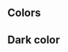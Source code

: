 
<Meta title='Colors'/>

## Colors

<ColorPalette>
    <ColorItem
        title='Primary color'
        subtitle='Primary'
        colors={{ Purple:  'rgb(84, 97, 217)'}}
    />
    <ColorItem
        title='Primary color - hover'
        subtitle='Primary - hover'
        colors={{ Purple: 'rgb(70, 81, 180)'}}
    />
    <ColorItem
        title='Secondary color'
        subtitle='Secondary'
        colors={{ ReddishPink: 'rgb(245, 46, 95)'}}
    />
     <ColorItem
        title='Secondary color - hover'
        subtitle='Secondary - hover'
        colors={{ DarkReddishPink: 'rgb(245, 46, 95)'}}
    />
    <ColorItem
        title='Gray color'
        subtitle='Gray'
        colors={{ gray: 'rgb(217, 217, 217)'}}
    />
    <ColorItem
        title='White color'
        subtitle='White'
        colors={{ white: 'rgb(255, 255, 255)'}}
    />
</ColorPalette>

## Dark color

<ColorPalette>
    <ColorItem
        title='Dark background color'
        subtitle='Dark background'
        colors={{ Dark:  'rgb(20, 21, 57)'}}
    />
    <ColorItem
        title='Dark primary color'
        subtitle='Dark primary'
        colors={{ DarkPrimary: 'rgb(17, 17, 44)'}}
    />
    <ColorItem
        title='Dark font color'
        subtitle='Dark font'
        colors={{ DarkFont: 'rgb(255, 255, 255)'}}
    />
</ColorPalette>